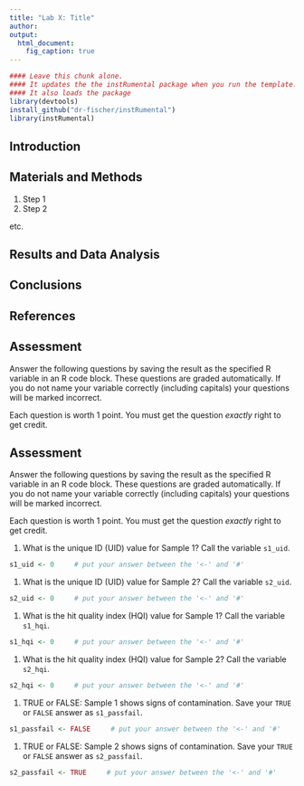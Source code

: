 ```yaml
---
title: "Lab X: Title"
author: 
output:
  html_document:
    fig_caption: true
---
```


```r
#### Leave this chunk alone.
#### It updates the the instRumental package when you run the template.
#### It also loads the package
library(devtools)
install_github("dr-fischer/instRumental")
library(instRumental)
```


## Introduction

## Materials and Methods

1. Step 1
1. Step 2

etc.

## Results and Data Analysis

## Conclusions

## References

## Assessment

Answer the following questions by saving the result as the specified R variable in an R code block.  These questions are graded automatically.  If you do not name your variable correctly (including capitals) your questions will be marked incorrect.

Each question is worth 1 point.  You must get the question *exactly* right to get credit.

## Assessment

Answer the following questions by saving the result as the specified R variable in an R code block.  These questions are graded automatically.  If you do not name your variable correctly (including capitals) your questions will be marked incorrect.

Each question is worth 1 point.  You must get the question *exactly* right to get credit.

1. What is the unique ID (UID) value for Sample 1?  Call the variable `s1_uid`.

```r
s1_uid <- 0     # put your answer between the '<-' and '#'
```

1. What is the unique ID (UID) value for Sample 2?  Call the variable `s2_uid`.

```r
s2_uid <- 0     # put your answer between the '<-' and '#'
```

1. What is the hit quality index (HQI) value for Sample 1?  Call the variable `s1_hqi`.

```r
s1_hqi <- 0     # put your answer between the '<-' and '#'
```

1. What is the hit quality index (HQI) value for Sample 2?  Call the variable `s2_hqi`.

```r
s2_hqi <- 0     # put your answer between the '<-' and '#'
```

1. TRUE or FALSE: Sample 1 shows signs of contamination.  Save your `TRUE` or `FALSE` answer as `s1_passfail`.

```r
s1_passfail <- FALSE     # put your answer between the '<-' and '#'
```

1. TRUE or FALSE: Sample 2 shows signs of contamination.  Save your `TRUE` or `FALSE` answer as `s2_passfail`.

```r
s2_passfail <- TRUE     # put your answer between the '<-' and '#'
```
